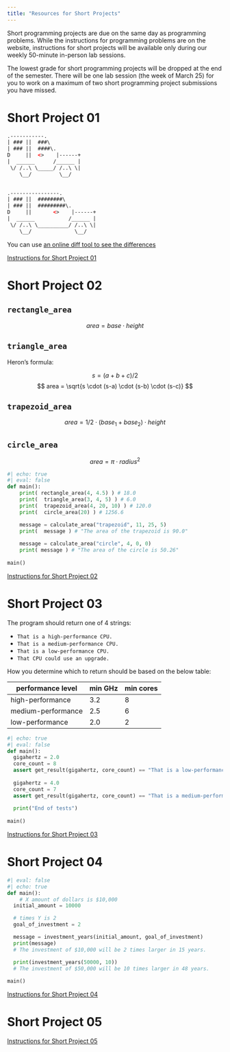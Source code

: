 ```yaml
---
title: "Resources for Short Projects"
---
```


Short programming projects are due on the same day as programming problems. While the instructions for programming problems are on the website, instructions for short projects will be available only during our weekly 50-minute in-person lab sessions. 

The lowest grade for short programming projects will be dropped at the end of the semester. There will be one lab session (the week of March 25) for you to work on a maximum of two short programming project submissions you have missed.

# Short Project 01

```html
.-----------.
| ### ||  ###\
| ### ||  ####\.
D     ||  <>    |------+
|  ______      /______ |
 \/ /..\ \_____/ /..\ \|
    \__/         \__/
  

.----------------.
| ### ||  ########\
| ### ||  #########\.
D     ||       <>    |------+
|  ______           /______ |
 \/ /..\ \__________/ /..\ \|
    \__/              \__/
```

You can use [an online diff tool to see the differences](https://www.diffchecker.com/osXlvMhn/)

[Instructions for Short Project 01](https://adrianapicoral.com/csc-110/Hn8N68xZ5n.html)

# Short Project 02


## `rectangle_area`

$$
area = base \cdot height
$$

## `triangle_area`

Heron's formula:

$$
s = (a + b + c) / 2 
$$
$$
area = \sqrt{s \cdot (s-a) \cdot (s-b) \cdot (s-c)}
$$

## `trapezoid_area`

$$
area = {1/2} \cdot (base_1 + base_2) \cdot height
$$

## `circle_area`


$$
area = \pi \cdot radius^2
$$

```python
#| echo: true
#| eval: false
def main():
    print( rectangle_area(4, 4.5) ) # 18.0
    print(  triangle_area(3, 4, 5) ) # 6.0
    print(  trapezoid_area(4, 20, 10) ) # 120.0
    print(  circle_area(20) ) # 1256.6

    message = calculate_area("trapezoid", 11, 25, 5)
    print(  message ) # "The area of the trapezoid is 90.0"
    
    message = calculate_area("circle", 4, 0, 0)
    print( message ) # "The area of the circle is 50.26"
  
main()
```

[Instructions for Short Project 02](https://adrianapicoral.com/csc-110/G5xX56zeMl.html)

# Short Project 03

The program should return one of 4 strings:

* `That is a high-performance CPU.`
* `That is a medium-performance CPU.`
* `That is a low-performance CPU.`
* `That CPU could use an upgrade.`

How you determine which to return should be based on the below table:

| performance level  | min GHz  | min cores  |
|---|---|---|
| high-performance  |  3.2 | 8  |
| medium-performance  |  2.5 | 6  |
| low-performance  | 2.0  |  2 |

```python
#| echo: true
#| eval: false
def main():
  gigahertz = 2.0
  core_count = 8
  assert get_result(gigahertz, core_count) == "That is a low-performance CPU."
  
  gigahertz = 4.0
  core_count = 7
  assert get_result(gigahertz, core_count) == "That is a medium-performance CPU."
  
  print("End of tests")
  
main()
```

[Instructions for Short Project 03](https://adrianapicoral.com/csc-110/dwuUKUGbU7.html)

# Short Project 04

```python
#| eval: false
#| echo: true
def main():
    # X amount of dollars is $10,000
  initial_amount = 10000

  # times Y is 2
  goal_of_investment = 2

  message = investment_years(initial_amount, goal_of_investment)
  print(message) 
  # The investment of $10,000 will be 2 times larger in 15 years.

  print(investment_years(50000, 10))
  # The investment of $50,000 will be 10 times larger in 48 years.
  
main()
```

[Instructions for Short Project 04](https://adrianapicoral.com/csc-110/pBT6ULZ1Lk.html)

# Short Project 05

[Instructions for Short Project 05](https://adrianapicoral.com/csc-110/WA7aUvXjfV.html)
